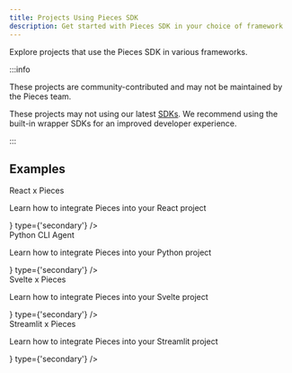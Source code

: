 ```yaml
---
title: Projects Using Pieces SDK
description: Get started with Pieces SDK in your choice of framework
---
```



Explore projects that use the Pieces SDK in various frameworks.

:::info

These projects are community-contributed and may not be maintained by the Pieces team.

These projects may not using our latest [SDKs](/build/sdks/python). We recommend using the built-in wrapper SDKs for an improved developer experience.

:::

## Examples

<Grid cols={2}>
  <div className={'grid-card'}>
    <div style={{
      display: 'flex',
      alignItems: 'center',
      gap: '10px'
    }}>
      <span style={{
        fontSize: '1.5rem',
        fontWeight: 'bold'
      }}>React x Pieces</span>
    </div>
    <MiniSpacer/>
    <p>Learn how to integrate Pieces into your React project</p>
    <CTAButton
      label={'View Repo'}
      href={'https://github.com/pieces-app/example-typescript'}
      icon={<GithubIcon />}
      type={'secondary'}
    />
  </div>
  <div className={'grid-card'}>
    <div style={{
      display: 'flex',
      alignItems: 'center',
      gap: '10px'
    }}>
      <span style={{
        fontSize: '1.5rem',
        fontWeight: 'bold'
      }}>Python CLI Agent</span>
    </div>
    <MiniSpacer/>
    <p>Learn how to integrate Pieces into your Python project</p>
    <CTAButton
      label={'View Repo'}
      href={'https://github.com/pieces-app/cli-agent'}
      icon={<GithubIcon />}
      type={'secondary'}
    />
  </div>
  <div className={'grid-card'}>
    <div style={{
      display: 'flex',
      alignItems: 'center',
      gap: '10px'
    }}>
      <span style={{
        fontSize: '1.5rem',
        fontWeight: 'bold'
      }}>Svelte x Pieces</span>
    </div>
    <MiniSpacer/>
    <p>Learn how to integrate Pieces into your Svelte project</p>
    <CTAButton
      label={'View Repo'}
      href={'https://github.com/seantiz/piecesvelte'}
      icon={<GithubIcon />}
      type={'secondary'}
    />
  </div>
  <div className={'grid-card'}>
    <div style={{
      display: 'flex',
      alignItems: 'center',
      gap: '10px'
    }}>
      <span style={{
        fontSize: '1.5rem',
        fontWeight: 'bold'
      }}>Streamlit x Pieces</span>
    </div>
    <MiniSpacer/>
    <p>Learn how to integrate Pieces into your Streamlit project</p>
    <CTAButton
      label={'View Repo'}
      href={'https://github.com/pieces-app/pieces-copilot-streamlit-example'}
      icon={<GithubIcon />}
      type={'secondary'}
    />
  </div>
</Grid>

